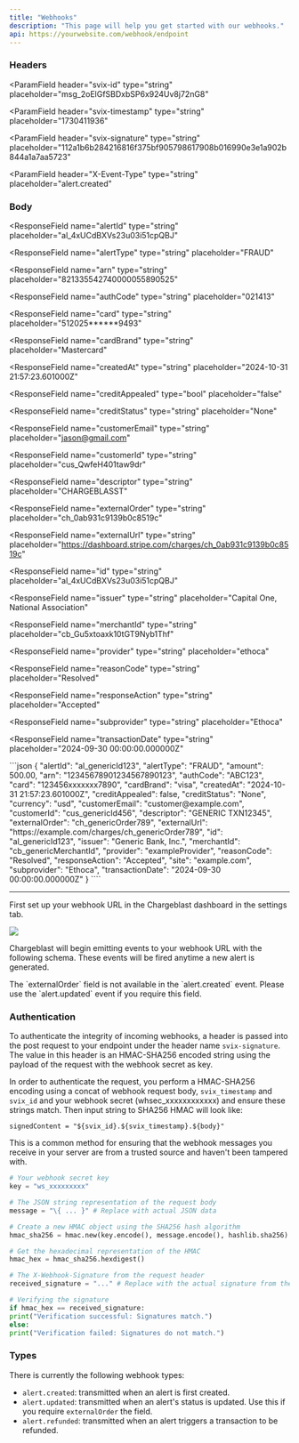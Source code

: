```yaml
---
title: "Webhooks"
description: "This page will help you get started with our webhooks."
api: https://yourwebsite.com/webhook/endpoint
---
```


### Headers

<ParamField
  header="svix-id"
  type="string"
  placeholder="msg_2oElGfSBDxbSP6x924Uv8j72nG8"
></ParamField>
<ParamField
  header="svix-timestamp"
  type="string"
  placeholder="1730411936"
></ParamField>
<ParamField
  header="svix-signature"
  type="string"
  placeholder="112a1b6b284216816f375bf905798617908b016990e3e1a902b844a1a7aa5723"
></ParamField>
<ParamField
  header="X-Event-Type"
  type="string"
  placeholder="alert.created"
></ParamField>
### Body
  <Expandable title="properties">

<ResponseField
  name="alertId"
  type="string"
  placeholder="al_4xUCdBXVs23u03i51cpQBJ"
></ResponseField>
<ResponseField
  name="alertType"
  type="string"
  placeholder="FRAUD"
></ResponseField>
<ResponseField name="amount" type="float" placeholder="100.65"></ResponseField>
<ResponseField
  name="arn"
  type="string"
  placeholder="821335542740000055890525"
></ResponseField>
<ResponseField
  name="authCode"
  type="string"
  placeholder="021413"
></ResponseField>
<ResponseField
  name="card"
  type="string"
  placeholder="512025******9493"
></ResponseField>
<ResponseField
  name="cardBrand"
  type="string"
  placeholder="Mastercard"
></ResponseField>
<ResponseField
  name="createdAt"
  type="string"
  placeholder="2024-10-31 21:57:23.601000Z"
></ResponseField>
<ResponseField
  name="creditAppealed"
  type="bool"
  placeholder="false"
></ResponseField>
<ResponseField
  name="creditStatus"
  type="string"
  placeholder="None"
></ResponseField>
<ResponseField name="currency" type="string" placeholder="USD"></ResponseField>
<ResponseField
  name="customerEmail"
  type="string"
  placeholder="jason@gmail.com"
></ResponseField>
<ResponseField
  name="customerId"
  type="string"
  placeholder="cus_QwfeH401taw9dr"
></ResponseField>
<ResponseField
  name="descriptor"
  type="string"
  placeholder="CHARGEBLASST"
></ResponseField>
<ResponseField
  name="externalOrder"
  type="string"
  placeholder="ch_0ab931c9139b0c8519c"
></ResponseField>
<ResponseField
  name="externalUrl"
  type="string"
  placeholder="https://dashboard.stripe.com/charges/ch_0ab931c9139b0c8519c"
></ResponseField>
<ResponseField
  name="id"
  type="string"
  placeholder="al_4xUCdBXVs23u03i51cpQBJ"
></ResponseField>
<ResponseField
  name="issuer"
  type="string"
  placeholder="Capital One, National Association"
></ResponseField>
<ResponseField
  name="merchantId"
  type="string"
  placeholder="cb_Gu5xtoaxk10tGT9Nyb1Thf"
></ResponseField>
<ResponseField
  name="provider"
  type="string"
  placeholder="ethoca"
></ResponseField>
<ResponseField
  name="reasonCode"
  type="string"
  placeholder="Resolved"
></ResponseField>
<ResponseField
  name="responseAction"
  type="string"
  placeholder="Accepted"
></ResponseField>
<ResponseField name="site" type="string" placeholder=""></ResponseField>
<ResponseField
  name="subprovider"
  type="string"
  placeholder="Ethoca"
></ResponseField>
<ResponseField
  name="transactionDate"
  type="string"
  placeholder="2024-09-30 00:00:00.000000Z"
></ResponseField>
</Expandable>

<ResponseExample>
```json
{
    "alertId": "al_genericId123",
    "alertType": "FRAUD",
    "amount": 500.00,
    "arn": "12345678901234567890123",
    "authCode": "ABC123",
    "card": "123456xxxxxxx7890",
    "cardBrand": "visa",
    "createdAt": "2024-10-31 21:57:23.601000Z",
    "creditAppealed": false,
    "creditStatus": "None",
    "currency": "usd",
    "customerEmail": "customer@example.com",
    "customerId": "cus_genericId456",
    "descriptor": "GENERIC TXN12345",
    "externalOrder": "ch_genericOrder789",
    "externalUrl": "https://example.com/charges/ch_genericOrder789",
    "id": "al_genericId123",
    "issuer": "Generic Bank, Inc.",
    "merchantId": "cb_genericMerchantId",
    "provider": "exampleProvider",
    "reasonCode": "Resolved",
    "responseAction": "Accepted",
    "site": "example.com",
    "subprovider": "Ethoca",
    "transactionDate": "2024-09-30 00:00:00.000000Z"
}
````
</ResponseExample>

---

First set up your webhook URL in the Chargeblast dashboard in the settings tab.

![](/images/reference/webhooksetup.png)

Chargeblast will begin emitting events to your webhook URL with the following schema. These events will be fired anytime a new alert is generated.

<Note>
  The `externalOrder` field is not available in the `alert.created` event.
  Please use the `alert.updated` event if you require this field.
</Note>

### Authentication

To authenticate the integrity of incoming webhooks, a header is passed into the post request to your endpoint under the header name `svix-signature`. The value in this header is an HMAC-SHA256 encoded string using the payload of the request with the webhook secret as key.

In order to authenticate the request, you perform a HMAC-SHA256 encoding using a concat of webhook request body, `svix_timestamp` and `svix_id` and your webhook secret (whsec_xxxxxxxxxxxx) and ensure these strings match. Then input string to SHA256 HMAC will look like:

`signedContent = "${svix_id}.${svix_timestamp}.${body}"`

This is a common method for ensuring that the webhook messages you receive in your server are from a trusted source and haven't been tampered with.

```Python routes.py
# Your webhook secret key
key = "ws_xxxxxxxxx"

# The JSON string representation of the request body
message = "\{ ... }" # Replace with actual JSON data

# Create a new HMAC object using the SHA256 hash algorithm
hmac_sha256 = hmac.new(key.encode(), message.encode(), hashlib.sha256)

# Get the hexadecimal representation of the HMAC
hmac_hex = hmac_sha256.hexdigest()

# The X-Webhook-Signature from the request header
received_signature = "..." # Replace with the actual signature from the request header

# Verifying the signature
if hmac_hex == received_signature:
print("Verification successful: Signatures match.")
else:
print("Verification failed: Signatures do not match.")
```

### Types

There is currently the following webhook types:

- `alert.created`: transmitted when an alert is first created.
- `alert.updated`: transmitted when an alert's status is updated. Use this if you require `externalOrder` the field.
- `alert.refunded`: transmitted when an alert triggers a transaction to be refunded.
